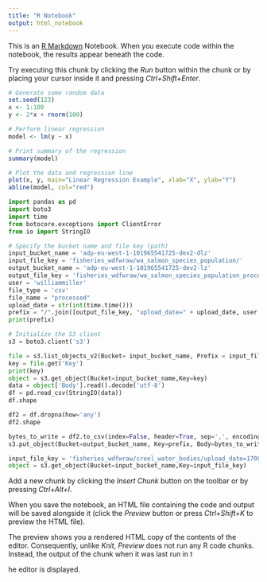 ```yaml
---
title: "R Notebook"
output: html_notebook
---
```


This is an [R Markdown](http://rmarkdown.rstudio.com) Notebook. When you execute code within the notebook, the results appear beneath the code.

Try executing this chunk by clicking the *Run* button within the chunk or by placing your cursor inside it and pressing *Ctrl+Shift+Enter*.

```r
# Generate some random data
set.seed(123)
x <- 1:100
y <- 2*x + rnorm(100)

# Perform linear regression
model <- lm(y ~ x)

# Print summary of the regression
summary(model)

# Plot the data and regression line
plot(x, y, main="Linear Regression Example", xlab="X", ylab="Y")
abline(model, col="red")

```

```python
import pandas as pd
import boto3
import time
from botocore.exceptions import ClientError
from io import StringIO 
```

```python

# Specify the bucket name and file key (path)
input_bucket_name = 'adp-eu-west-1-101965541725-dev2-dlz'
input_file_key = 'fisheries_wdfwraw/wa_salmon_species_population/'
output_bucket_name = 'adp-eu-west-1-101965541725-dev2-lz'
output_file_key = 'fisheries_wdfwraw/wa_salmon_species_population_processed'
user = 'williammiller'
file_type = 'csv'
file_name = "processed"
upload_date = str(int(time.time()))
prefix = "/".join([output_file_key, "upload_date=" + upload_date, user, file_type, file_name])
print(prefix)

# Initialize the S3 client
s3 = boto3.client('s3')
```

```python


file = s3.list_objects_v2(Bucket= input_bucket_name, Prefix = input_file_key)['Contents'][0]
key = file.get('Key')
print(key)
object = s3.get_object(Bucket=input_bucket_name,Key=key)
data = object['Body'].read().decode('utf-8')
df = pd.read_csv(StringIO(data))
df.shape

df2 = df.dropna(how='any')
df2.shape

bytes_to_write = df2.to_csv(index=False, header=True, sep=',', encoding='utf-8')
s3.put_object(Bucket=output_bucket_name, Key=prefix, Body=bytes_to_write.encode('utf-8'))
```

```python

input_file_key = 'fisheries_wdfwraw/creel_water_bodies/upload_date=1708686457/williammiller_6b703a30-ff52-4c09-9212-4bacde142de6_1708686457_WDFW-Creel_Water_Bodies.csv'
object = s3.get_object(Bucket=input_bucket_name,Key=input_file_key)
```

Add a new chunk by clicking the *Insert Chunk* button on the toolbar or by pressing *Ctrl+Alt+I*.

When you save the notebook, an HTML file containing the code and output will be saved alongside it (click the *Preview* button or press *Ctrl+Shift+K* to preview the HTML file).

The preview shows you a rendered HTML copy of the contents of the editor. Consequently, unlike *Knit*, *Preview* does not run any R code chunks. Instead, the output of the chunk when it was last run in t

he editor is displayed.
